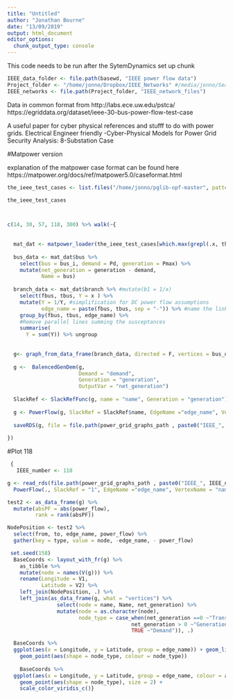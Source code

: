```yaml
---
title: "Untitled"
author: "Jonathan Bourne"
date: "13/09/2019"
output: html_document
editor_options: 
  chunk_output_type: console
---
```

This code needs to be run after the SytemDynamics set up chunk

```r
IEEE_data_folder <- file.path(basewd, "IEEE power flow data")
Project_folder <- "/home/jonno/Dropbox/IEEE_Networks" #/media/jonno/Seagate Expansion Drive/IEEE_Networks"
IEEE_networks <- file.path(Project_folder, "IEEE_network_files")

```


Data in common format from
http://labs.ece.uw.edu/pstca/
https://egriddata.org/dataset/ieee-30-bus-power-flow-test-case


A useful paper for cyber physical references and stufff to do with power grids. Electrical Engineer friendly
-Cyber-Physical Models for Power Grid Security Analysis: 8-Substation Case 

#Matpower version

explanation of the matpower case format can be found here
https://matpower.org/docs/ref/matpower5.0/caseformat.html

```r

the_ieee_test_cases <- list.files("/home/jonno/pglib-opf-master", pattern = "ieee.m", full.names = TRUE)

the_ieee_test_cases



c(14, 30, 57, 118, 300) %>% walk(~{
  
  
  mat_dat <- matpower_loader(the_ieee_test_cases[which.max(grepl(.x, the_ieee_test_cases))], output_graph = F)
  
  bus_data <- mat_dat$bus %>%
    select(bus = bus_i, demand = Pd, generation = Pmax) %>%
    mutate(net_generation = generation - demand,
           Name = bus)
  
  branch_data <- mat_dat$branch %>% #mutate(b1 = 1/x)
    select(fbus, tbus, Y = x ) %>%
    mutate(Y = 1/Y, #simplification for DC power flow assumptions
           edge_name = paste(fbus, tbus, sep = "-")) %>% #name the links
    group_by(fbus, tbus, edge_name) %>%
    #Remove parallel lines summing the susceptances
    summarise(
      Y = sum(Y)) %>% ungroup
  
  
  g<- graph_from_data_frame(branch_data, directed = F, vertices = bus_data)
  
  g <-  BalencedGenDem(g, 
                       Demand = "demand",
                       Generation = "generation",
                       OutputVar = "net_generation")
  
  SlackRef <- SlackRefFunc(g, name = "name", Generation = "generation")
  
  g <- PowerFlow(g, SlackRef = SlackRef$name, EdgeName ="edge_name", VertexName = "name", Net_generation = "net_generation", power_flow = "power_flow")
  
  saveRDS(g, file = file.path(power_grid_graphs_path , paste0("IEEE_", .x, "_igraph.rds")))
  
})

```



#Plot 118

```r

 {
   IEEE_number <- 118

g <- read_rds(file.path(power_grid_graphs_path , paste0("IEEE_", IEEE_number, "_igraph.rds"))) %>%
  PowerFlow(., SlackRef = "1", EdgeName ="edge_name", VertexName = "name", Net_generation = "net_generation", power_flow = "power_flow")

test2 <- as_data_frame(g) %>%
  mutate(absPF = abs(power_flow),
         rank = rank(absPF))

NodePosition <- test2 %>%
  select(from, to, edge_name, power_flow) %>%
  gather(key = type, value = node, -edge_name, - power_flow)

 set.seed(158)
  BaseCoords <- layout_with_fr(g) %>% 
    as_tibble %>% 
    mutate(node = names(V(g))) %>%
    rename(Longitude = V1,
           Latitude = V2) %>%
    left_join(NodePosition, .) %>%
    left_join(as_data_frame(g, what = "vertices") %>% 
                select(node = name, Name, net_generation) %>% 
                mutate(node = as.character(node),
                       node_type = case_when(net_generation ==0 ~"Transmission",
                                        net_generation > 0 ~"Generation",
                                        TRUE ~"Demand")), .)

  BaseCoords %>%
  ggplot(aes(x = Longitude, y = Latitude, group = edge_name)) + geom_line() +  
    geom_point(aes(shape = node_type, colour = node_type))
  
    BaseCoords %>%
  ggplot(aes(x = Longitude, y = Latitude, group = edge_name, colour = abs(power_flow))) + geom_line() +  
    geom_point(aes(shape = node_type), size = 2) +
    scale_color_viridis_c()}



```


